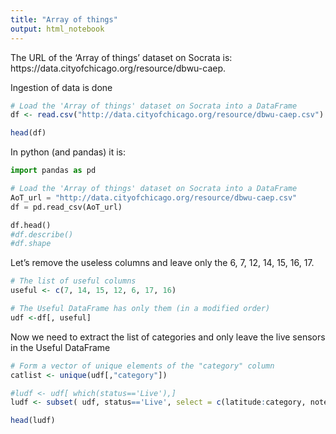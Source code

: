 ---
title: "Array of things"
output: html_notebook
---

The URL of the 'Array of things' dataset on Socrata is: https://data.cityofchicago.org/resource/dbwu-caep.<extension>

Ingestion of data is done

```{r}

# Load the 'Array of things' dataset on Socrata into a DataFrame
df <- read.csv("http://data.cityofchicago.org/resource/dbwu-caep.csv")

head(df)
```

In python (and pandas) it is:

```{python}
import pandas as pd

# Load the 'Array of things' dataset on Socrata into a DataFrame
AoT_url = "http://data.cityofchicago.org/resource/dbwu-caep.csv"
df = pd.read_csv(AoT_url)

df.head()
#df.describe()
#df.shape
```

Let's remove the useless columns and leave only the 6, 7, 12, 14, 15, 16, 17.

```{r}
# The list of useful columns
useful <- c(7, 14, 15, 12, 6, 17, 16)

# The Useful DataFrame has only them (in a modified order)
udf <-df[, useful]
```

Now we need to extract the list of categories and only leave the live sensors in the Useful DataFrame

```{r}
# Form a vector of unique elements of the "category" column
catlist <- unique(udf[,"category"])

#ludf <- udf[ which(status=='Live'),]
ludf <- subset( udf, status=='Live', select = c(latitude:category, notes))

head(ludf)
```

